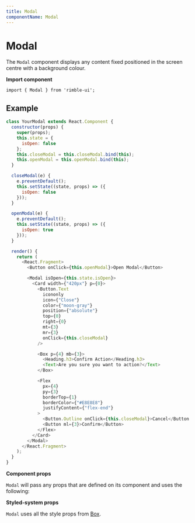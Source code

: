 ```yaml
---
title: Modal
componentName: Modal
---
```



# Modal

The `Modal` component displays any content fixed positioned in the screen centre with a background colour.

**Import component**

```
import { Modal } from 'rimble-ui';
```

## Example

```js is=react-live
class YourModal extends React.Component {
  constructor(props) {
    super(props);
    this.state = {
      isOpen: false
    };
    this.closeModal = this.closeModal.bind(this);
    this.openModal = this.openModal.bind(this);
  }

  closeModal(e) {
    e.preventDefault();
    this.setState((state, props) => ({
      isOpen: false
    }));
  }

  openModal(e) {
    e.preventDefault();
    this.setState((state, props) => ({
      isOpen: true
    }));
  }

  render() {
    return (
      <React.Fragment>
        <Button onClick={this.openModal}>Open Modal</Button>

        <Modal isOpen={this.state.isOpen}>
          <Card width={"420px"} p={0}>
            <Button.Text
              icononly
              icon={"Close"}
              color={"moon-gray"}
              position={"absolute"}
              top={0}
              right={0}
              mt={3}
              mr={3}
              onClick={this.closeModal}
            />

            <Box p={4} mb={3}>
              <Heading.h3>Confirm Action</Heading.h3>
              <Text>Are you sure you want to action?</Text>
            </Box>

            <Flex
              px={4}
              py={3}
              borderTop={1}
              borderColor={"#E8E8E8"}
              justifyContent={"flex-end"}
            >
              <Button.Outline onClick={this.closeModal}>Cancel</Button.Outline>
              <Button ml={3}>Confirm</Button>
            </Flex>
          </Card>
        </Modal>
      </React.Fragment>
    );
  }
}
```

**Component props**

`Modal` will pass any props that are defined on its component and uses the following:

**Styled-system props**

`Modal` uses all the style props from [Box](/box).
